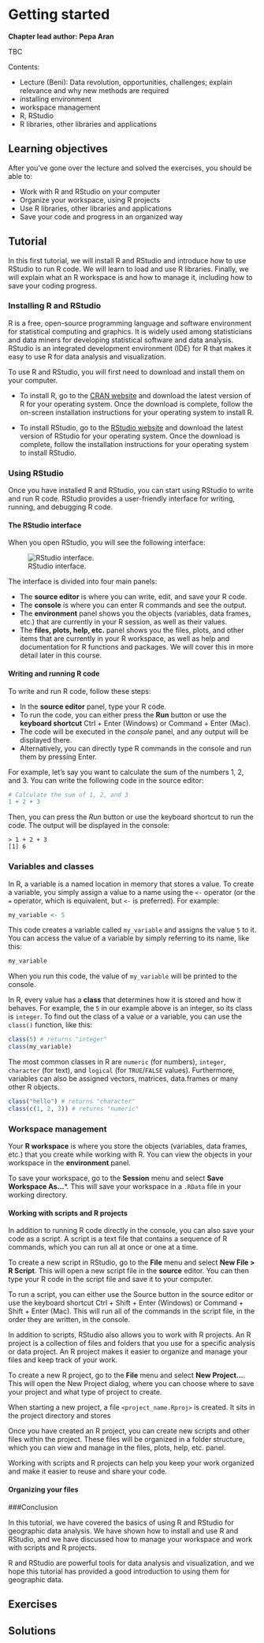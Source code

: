 # Getting started {#getting_started}

**Chapter lead author: Pepa Aran**

TBC

Contents:

- Lecture (Beni): Data revolution, opportunities, challenges; explain relevance and why new methods are required
- installing environment
- workspace management
- R, RStudio
- R libraries, other libraries and applications

## Learning objectives

After you've gone over the lecture and solved the exercises, you should be able to:

- Work with R and RStudio on your computer
- Organize your workspace, using R projects
- Use R libraries, other libraries and applications
- Save your code and progress in an organized way

## Tutorial

In this first tutorial, we will install R and RStudio and introduce how to use RStudio to run R code. We will learn to load and use R libraries. Finally, we will explain what an R workspace is and how to manage it, including how to save your coding progress.

### Installing R and RStudio

R is a free, open-source programming language and software environment for statistical computing and graphics. It is widely used among statisticians and data miners for developing statistical software and data analysis. RStudio is an integrated development environment (IDE) for R that makes it easy to use R for data analysis and visualization.

To use R and RStudio, you will first need to download and install them on your computer.

- To install R, go to the [CRAN website](https://cran.r-project.org/) and download the latest version of R for your operating system. Once the download is complete, follow the on-screen installation instructions for your operating system to install R.

- To install RStudio, go to the [RStudio website](https://posit.co/download/rstudio-desktop/) and download the latest version of RStudio for your operating system. Once the download is complete, follow the installation instructions for your operating system to install RStudio.

### Using RStudio

Once you have installed R and RStudio, you can start using RStudio to write and run R code. RStudio provides a user-friendly interface for writing, running, and debugging R code.

#### The RStudio interface

When you open RStudio, you will see the following interface:

![RStudio interface.](figures/RStudio_interface_screenshot.png)

The interface is divided into four main panels:

- The **source editor** is where you can write, edit, and save your R code.
- The **console** is where you can enter R commands and see the output.
- The **environment** panel shows you the objects (variables, data frames, etc.) that are currently in your R session, as well as their values.
- The **files, plots, help, etc.** panel shows you the files, plots, and other items that are currently in your R workspace, as well as help and documentation for R functions and packages. We will cover this in more detail later in this course.

#### Writing and running R code

To write and run R code, follow these steps:

- In the **source editor** panel, type your R code.
- To run the code, you can either press the **Run** button or use the **keyboard shortcut** Ctrl + Enter (Windows) or Command + Enter (Mac).
- The code will be executed in the *console* panel, and any output will be displayed there.
- Alternatively, you can directly type R commands in the console and run them by pressing Enter.

For example, let's say you want to calculate the sum of the numbers 1, 2, and 3. You can write the following code in the source editor:
```r
# Calculate the sum of 1, 2, and 3
1 + 2 + 3
```

Then, you can press the *Run* button or use the keyboard shortcut to run the code. The output will be displayed in the console:
```{}
> 1 + 2 + 3
[1] 6
```

### Variables and classes

In R, a variable is a named location in memory that stores a value. To create a variable, you simply assign a value to a name using the `<-` operator (or the `=` operator, which is equivalent, but `<-` is preferred). For example:

```r
my_variable <- 5
```

This code creates a variable called `my_variable` and assigns the value `5`  to it. You can access the value of a variable by simply referring to its name, like this:

```r
my_variable
```

When you run this code, the value of `my_variable` will be printed to the console.

In R, every value has a **class** that determines how it is stored and how it behaves. For example, the `5` in our example above is an integer, so its class is `integer`. To find out the class of a value or a variable, you can use the `class()` function, like this:

```r
class(5) # returns "integer"
class(my_variable)
```

The most common classes in R are `numeric` (for numbers), `integer`, `character` (for text), and `logical` (for `TRUE`/`FALSE` values). Furthermore, variables can also be assigned vectors, matrices, data.frames or many other R objects.

```r
class("hello") # returns "character"
class(c(1, 2, 3)) # returns "numeric"
```

### Workspace management

Your **R workspace** is where you store the objects (variables, data frames, etc.) that you create while working with R. You can view the objects in your workspace in the **environment** panel.

To save your workspace, go to the **Session** menu and select **Save Workspace As...***. This will save your workspace in a `.RData` file in your working directory.

#### Working with scripts and R projects

In addition to running R code directly in the console, you can also save your code as a script. A script is a text file that contains a sequence of R commands, which you can run all at once or one at a time.

To create a new script in RStudio, go to the **File** menu and select **New File > R Script**. This will open a new script file in the **source** editor. You can then type your R code in the script file and save it to your computer.

To run a script, you can either use the Source button in the source editor or use the keyboard shortcut Ctrl + Shift + Enter (Windows) or Command + Shift + Enter (Mac). This will run all of the commands in the script file, in the order they are written, in the console.

In addition to scripts, RStudio also allows you to work with R projects. An R project is a collection of files and folders that you use for a specific analysis or data project. An R project makes it easier to organize and manage your files and keep track of your work.

To create a new R project, go to the **File** menu and select **New Project...**. This will open the New Project dialog, where you can choose where to save your project and what type of project to create.

When starting a new project, a file `<project_name.Rproj>` is created. It sits in the project directory and stores

Once you have created an R project, you can create new scripts and other files within the project. These files will be organized in a folder structure, which you can view and manage in the files, plots, help, etc. panel.

Working with scripts and R projects can help you keep your work organized and make it easier to reuse and share your code.

#### Organizing your files



###Conclusion

In this tutorial, we have covered the basics of using R and RStudio for geographic data analysis. We have shown how to install and use R and RStudio, and we have discussed how to manage your workspace and work with scripts and R projects.

R and RStudio are powerful tools for data analysis and visualization, and we hope this tutorial has provided a good introduction to using them for geographic data.

## Exercises

## Solutions
